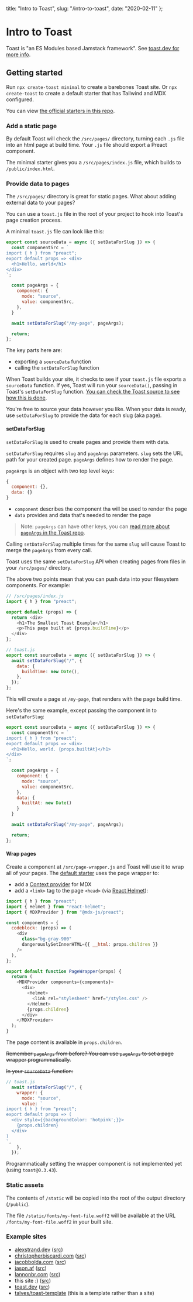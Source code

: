   title: "Intro to Toast",
  slug: "/intro-to-toast",
  date: "2020-02-11"
};

# Intro to Toast

Toast is "an ES Modules based Jamstack framework". See [toast.dev for more info](https://www.toast.dev/).

## Getting started

Run `npx create-toast minimal` to create a barebones Toast site. Or `npx create-toast` to create a default starter that has Tailwind and MDX configured.

You can view [the official starters in this repo](https://github.com/toastdotdev/starters).

### Add a static page

By default Toast will check the `/src/pages/` directory, turning each `.js` file into an html page at build time. Your `.js` file should export a Preact component.

The minimal starter gives you a `/src/pages/index.js` file, which builds to `/public/index.html`.

### Provide data to pages

The `/src/pages/` directory is great for static pages. What about adding external data to your pages?

You can use a `toast.js` file in the root of your project to hook into Toast's page creation process.

A minimal `toast.js` file can look like this:

```js
export const sourceData = async ({ setDataForSlug }) => {
  const componentSrc = `
import { h } from "preact";
export default props => <div>
  <h1>Hello, world</h1>
</div>
`;

  const pageArgs = {
    component: {
      mode: "source",
      value: componentSrc,
    },
  }

  await setDataForSlug("/my-page", pageArgs);

  return;
};
```

The key parts here are:

- exporting a `sourceData` function
- calling the `setDataForSlug` function

When Toast builds your site, it checks to see if your `toast.js` file exports a `sourceData` function. If yes, Toast will run your `sourceData()`, passing in Toast's `setDataForSlug` function. [You can check the Toast source to see how this is done](https://github.com/toastdotdev/toast/blob/5ba6eb1bc0b3e8ea4e84394eca407b71fd13a6c2/toast-node-wrapper/toast-source-data.mjs#L9-L12).

You're free to source your data however you like. When your data is ready, use `setDataForSlug` to provide the data for each slug (aka page).

#### setDataForSlug

`setDataForSlug` is used to create pages and provide them with data.

`setDataForSlug` requires `slug` and `pageArgs` parameters. `slug` sets the URL path for your created page. `pageArgs` defines how to render the page.

`pageArgs` is an object with two top level keys:

```js
{
  component: {},
  data: {}
}
```

- `component` describes the component tha will be used to render the page
- `data` provides and data that's needed to render the page

> Note: `pageArgs` can have other keys, you can [read more about `pageArgs` in the Toast repo](https://github.com/toastdotdev/toast/issues/29).

Calling `setDataForSlug` multiple times for the same `slug` will cause Toast to merge the `pageArgs` from every call.

Toast uses the same `setDataForSlug` API when creating pages from files in your `/src/pages/` directory.

The above two points mean that you can push data into your filesystem components. For example:

```js
// /src/pages/index.js
import { h } from "preact";

export default (props) => {
  return <div>
    <h1>The Smallest Toast Example</h1>
    <p>This page built at {props.buildTime}</p>
  </div>
};
```

```js
// toast.js
export const sourceData = async ({ setDataForSlug }) => {
  await setDataForSlug("/", {
    data: {
      buildTime: new Date(),
    },
  });
};
```

This will create a page at `/my-page`, that renders with the page build time.

Here's the same example, except passing the component in to `setDataForSlug`:

```js
export const sourceData = async ({ setDataForSlug }) => {
  const componentSrc = `
import { h } from "preact";
export default props => <div>
  <h1>Hello, world. {props.builtAt}</h1>
</div>
`;

  const pageArgs = {
    component: {
      mode: "source",
      value: componentSrc,
    },
    data: {
      builtAt: new Date()
    }
  }

  await setDataForSlug("/my-page", pageArgs);

  return;
};
```

#### Wrap pages

Create a component at `/src/page-wrapper.js` and Toast will use it to wrap all of your pages. The [default starter](https://github.com/toastdotdev/starters/blob/a35cf2bd4cbe25514e39708c2c9953ccd4a801be/default/src/page-wrapper.js) uses the page wrapper to:

- add a [Context provider](https://reactjs.org/docs/context.html#contextprovider) for MDX
- add a `<link>` tag to the page `<head>` (via [React Helmet](https://github.com/nfl/react-helmet)):

```js
import { h } from "preact";
import { Helmet } from "react-helmet";
import { MDXProvider } from "@mdx-js/preact";

const components = {
  codeblock: (props) => (
    <div
      class="bg-gray-900"
      dangerouslySetInnerHTML={{ __html: props.children }}
    />
  ),
};

export default function PageWrapper(props) {
  return (
    <MDXProvider components={components}>
      <div>
        <Helmet>
          <link rel="stylesheet" href="/styles.css" />
        </Helmet>
        {props.children}
      </div>
    </MDXProvider>
  );
}
```

The page content is available in `props.children`.

~~Remember `pageArgs` from before? You can use `pageArgs` to set a page wrapper programmatically.~~

~~In your `sourceData` function:~~

```js
// toast.js
  await setDataForSlug("/", {
    wrapper: {
      mode: "source",
      value: `
import { h } from "preact";
export default props => (
  <div style={{backgroundColor: 'hotpink';}}>
    {props.children}
  </div>
)
`,
    },
  });
```

Programmatically setting the wrapper component is not implemented yet (using `toast@0.3.43`).

### Static assets

The contents of `/static` will be copied into the root of the output directory (`/public`).

The file `/static/fonts/my-font-file.woff2` will be available at the URL `/fonts/my-font-file.woff2` in your built site.

### Example sites

- [alexstrand.dev](https://alexstrand.dev/) ([src](https://github.com/ajstrand/personal-site))
- [christopherbiscardi.com](https://www.christopherbiscardi.com/) ([src](https://github.com/ChristopherBiscardi/christopherbiscardi.github.com/tree/pure-mdx/packages/www))
- [jacobbolda.com](https://www.jacobbolda.com/) ([src](https://github.com/jbolda/jacobbolda.com))
- [jason.af](https://www.jason.af/) ([src](https://github.com/jlengstorf/jason.af))
- [lannonbr.com](https://lannonbr.com/) ([src](https://github.com/lannonbr/Portfolio))
- this site :) ([src](github.com/m-allanson/garden))
- [toast.dev](https://www.toast.dev/) ([src](https://github.com/toastdotdev/www.toast.dev))
- [talves/toast-template](https://github.com/talves/toast-template) (this is a template rather than a site)
